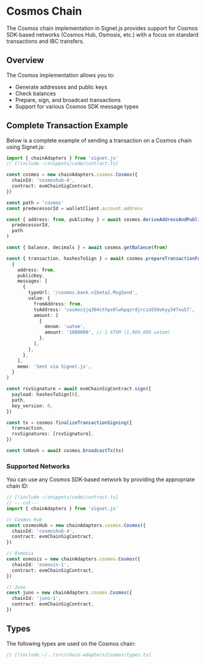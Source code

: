 # Cosmos Chain

The Cosmos chain implementation in Signet.js provides support for Cosmos SDK-based networks (Cosmos Hub, Osmosis, etc.) with a focus on standard transactions and IBC transfers.

## Overview

The Cosmos implementation allows you to:

- Generate addresses and public keys
- Check balances
- Prepare, sign, and broadcast transactions
- Support for various Cosmos SDK message types

## Complete Transaction Example

Below is a complete example of sending a transaction on a Cosmos chain using Signet.js:

```ts twoslash
import { chainAdapters } from 'signet.js'
// [!include ~/snippets/code/contract.ts]

const cosmos = new chainAdapters.cosmos.Cosmos({
  chainId: 'cosmoshub-4',
  contract: evmChainSigContract,
})

const path = 'cosmos'
const predecessorId = walletClient.account.address

const { address: from, publicKey } = await cosmos.deriveAddressAndPublicKey(
  predecessorId,
  path
)

const { balance, decimals } = await cosmos.getBalance(from)

const { transaction, hashesToSign } = await cosmos.prepareTransactionForSigning(
  {
    address: from,
    publicKey,
    messages: [
      {
        typeUrl: '/cosmos.bank.v1beta1.MsgSend',
        value: {
          fromAddress: from,
          toAddress: 'cosmos1jq304cthpx0lwhpqzrdjrcza559ukyy347xu57',
          amount: [
            {
              denom: 'uatom',
              amount: '1000000', // 1 ATOM (1,000,000 uatom)
            },
          ],
        },
      },
    ],
    memo: 'Sent via Signet.js',
  }
)

const rsvSignature = await evmChainSigContract.sign({
  payload: hashesToSign[0],
  path,
  key_version: 0,
})

const tx = cosmos.finalizeTransactionSigning({
  transaction,
  rsvSignatures: [rsvSignature],
})

const txHash = await cosmos.broadcastTx(tx)
```

### Supported Networks

You can use any Cosmos SDK-based network by providing the appropriate chain ID:

```ts twoslash
// [!include ~/snippets/code/contract.ts]
// ---cut---
import { chainAdapters } from 'signet.js'

// Cosmos Hub
const cosmosHub = new chainAdapters.cosmos.Cosmos({
  chainId: 'cosmoshub-4',
  contract: evmChainSigContract,
})

// Osmosis
const osmosis = new chainAdapters.cosmos.Cosmos({
  chainId: 'osmosis-1',
  contract: evmChainSigContract,
})

// Juno
const juno = new chainAdapters.cosmos.Cosmos({
  chainId: 'juno-1',
  contract: evmChainSigContract,
})
```

## Types

The following types are used on the Cosmos chain:

```ts twoslash
// [!include ~/../src/chain-adapters/Cosmos/types.ts]
```
